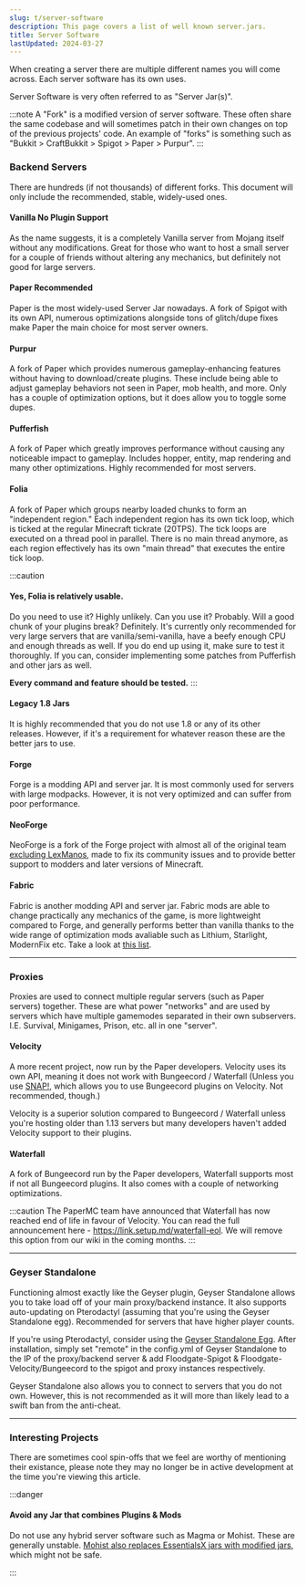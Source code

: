 ```yaml
---
slug: t/server-software
description: This page covers a list of well known server.jars.
title: Server Software
lastUpdated: 2024-03-27
---
```



When creating a server there are multiple different names you will come across. Each server software has its own uses.

Server Software is very often referred to as "Server Jar(s)".

:::note
A "Fork" is a modified version of server software. These often share the same codebase and will sometimes patch in their own changes on top of the previous projects' code. An example of "forks" is something such as "Bukkit > CraftBukkit > Spigot > Paper > Purpur".
:::

### Backend Servers

There are hundreds (if not thousands) of different forks. This document will only include the recommended, stable, widely-used ones.

#### Vanilla <MainStatusPill warning>No Plugin Support</MainStatusPill>

As the name suggests, it is a completely Vanilla server from Mojang itself without any modifications. Great for those who want to host a small server for a couple of friends without altering any mechanics, but definitely not good for large servers.

<LinkCard
  title="Download"
  description="Download a copy of the Vanilla installer via jar.smd.gg"
  href="https://smd.gg/vanilla"
/>

#### Paper <MainStatusPill success>Recommended</MainStatusPill>

Paper is the most widely-used Server Jar nowadays. A fork of Spigot with its own API, numerous optimizations alongside tons of glitch/dupe fixes make Paper the main choice for most server owners.

<LinkCard
  title="Download"
  description="Download a copy of PaperMC via jar.smd.gg"
  href="https://smd.gg/paper"
/>

#### Purpur

A fork of Paper which provides numerous gameplay-enhancing features without having to download/create plugins. These include being able to adjust gameplay behaviors not seen in Paper, mob health, and more. Only has a couple of optimization options, but it does allow you to toggle some dupes.

<LinkCard
  title="Download"
  description="Download a copy of PurpurMC via jar.smd.gg"
  href="https://smd.gg/purpur"
/>

#### Pufferfish

A fork of Paper which greatly improves performance without causing any noticeable impact to gameplay. Includes hopper, entity, map rendering and many other optimizations. Highly recommended for most servers.

<LinkCard
  title="Download"
  description="Download a copy of Pufferfish via pufferfish.host"
  href="https://pufferfish.host/downloads"
/>

#### Folia

A fork of Paper which groups nearby loaded chunks to form an "independent region." Each independent region has its own tick loop, which is ticked at the regular Minecraft tickrate (20TPS). The tick loops are executed on a thread pool in parallel. There is no main thread anymore, as each region effectively has its own "main thread" that executes the entire tick loop.

:::caution

#### Yes, Folia is relatively usable.

Do you need to use it? Highly unlikely. Can you use it? Probably. Will a good chunk of your plugins break? Definitely. It's currently only recommended for very large servers that are vanilla/semi-vanilla, have a beefy enough CPU and enough threads as well. If you do end up using it, make sure to test it thoroughly. If you can, consider implementing some patches from Pufferfish and other jars as well.

**Every command and feature should be tested.**
:::

<LinkCard
  title="Download"
  description="Download a copy of Folia via jar.smd.gg"
  href="https://smd.gg/folia"
/>

#### Legacy 1.8 Jars

It is highly recommended that you do not use 1.8 or any of its other releases. However, if it's a requirement for whatever reason these are the better jars to use.

<CardGrid>
<LinkCard title="NachoSpigot" href="https://github.com/CobbleSword/NachoSpigot" />
<LinkCard title="BurritoSpigot" href="https://github.com/CobbleSword/BurritoSpigot" />
<LinkCard title="SportPaper" href="https://github.com/Electroid/SportPaper" />
<LinkCard title="PandaSpigot" href="https://github.com/hpfxd/PandaSpigot" />
<LinkCard title="WindSpigot" href="https://github.com/Wind-Development/WindSpigot" />
</CardGrid>

#### Forge

Forge is a modding API and server jar. It is most commonly used for servers with large modpacks. However, it is not very optimized and can suffer from poor performance.

<LinkCard
  title="Download"
  description="Download a copy of Forge via minecraftforge.net"
  href="https://files.minecraftforge.net/net/minecraftforge/forge/"
/>

#### NeoForge

NeoForge is a fork of the Forge project with almost all of the original team [excluding LexManos](https://neoforged.net/news/theproject/), made to fix its community issues and to provide better support to modders and later versions of Minecraft.

<LinkCard
  title="Download"
  description="Download a copy of NeoForge via neoforged.net"
  href="https://neoforged.net/"
/>

#### Fabric

Fabric is another modding API and server jar. Fabric mods are able to change practically any mechanics of the game, is more lightweight compared to Forge, and generally performs better than vanilla thanks to the wide range of optimization mods avaliable such as Lithium, Starlight, ModernFix etc. Take a look at [this list](https://github.com/NordicGamerFE/usefulmods).

<LinkCard
  title="Download"
  description="Download a copy of Fabric via fabricmc.net"
  href="https://fabricmc.net/use/installer/"
/>

* * *

### Proxies

Proxies are used to connect multiple regular servers (such as Paper servers) together. These are what power "networks" and are used by servers which have multiple gamemodes separated in their own subservers. I.E. Survival, Minigames, Prison, etc. all in one "server".

#### Velocity

A more recent project, now run by the Paper developers. Velocity uses its own API, meaning it does not work with Bungeecord / Waterfall (Unless you use [SNAP!](https://forums.papermc.io/threads/snap-run-bungeecord-plugins-on-velocity.31/), which allows you to use Bungeecord plugins on Velocity. Not recommended, though.)

Velocity is a superior solution compared to Bungeecord / Waterfall unless you're hosting older than 1.13 servers but many developers haven't added Velocity support to their plugins.

<LinkCard
  title="Download"
  description="Download a copy of Velocity via jar.smd.gg"
  href="https://smd.gg/velocity"
/>

#### Waterfall

A fork of Bungeecord run by the Paper developers, Waterfall supports most if not all Bungeecord plugins. It also comes with a couple of networking optimizations.

<LinkCard
  title="Download"
  description="Download a copy of Waterfall via jar.smd.gg"
  href="https://smd.gg/waterfall"
/>

:::caution
The PaperMC team have announced that Waterfall has now reached end of life in favour of Velocity. You can read the full announcement here - https://link.setup.md/waterfall-eol. We will remove this option from our wiki in the coming months.
:::

* * *

### Geyser Standalone

Functioning almost exactly like the Geyser plugin, Geyser Standalone allows you to take load off of your main proxy/backend instance. It also supports auto-updating on Pterodactyl (assuming that you're using the Geyser Standalone egg). Recommended for servers that have higher player counts.

If you're using Pterodactyl, consider using the [Geyser Standalone Egg](https://github.com/GeyserMC/pterodactyl-stuff). After installation, simply set "remote" in the config.yml of Geyser Standalone to the IP of the proxy/backend server & add Floodgate-Spigot & Floodgate-Velocity/Bungeecord to the spigot and proxy instances respectively.

Geyser Standalone also allows you to connect to servers that you do not own. However, this is not recommended as it will more than likely lead to a swift ban from the anti-cheat.

<LinkCard
  title="Download"
  description="Download a copy of GeyserMC via geysermc.org"
  href="https://geysermc.org/download#standalone"
/>

* * *

### Interesting Projects

There are sometimes cool spin-offs that we feel are worthy of mentioning their existance, please note they may no longer be in active development at the time you're viewing this article.

<CardGrid>
  <LinkCard title="Petal" href="https://github.com/Bloom-host/Petal" />
  <LinkCard title="PaperRecorder" href="https://github.com/Bryan1029384756/PaperRecorder" />
</CardGrid>

:::danger

#### Avoid any Jar that combines Plugins & Mods

Do not use any hybrid server software such as Magma or Mohist. These are generally unstable. [Mohist also replaces EssentialsX jars with modified jars](https://essentialsx.net/do-not-use-mohist.html), which might not be safe.

:::
